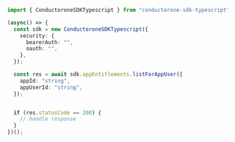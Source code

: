 ```typescript ListForAppUser.ts
import { ConductoroneSDKTypescript } from "conductorone-sdk-typescript";

(async() => {
  const sdk = new ConductoroneSDKTypescript({
    security: {
      bearerAuth: "",
      oauth: "",
    },
  });

  const res = await sdk.appEntitlements.listForAppUser({
    appId: "string",
    appUserId: "string",
  });


  if (res.statusCode == 200) {
    // handle response
  }
})();
```
